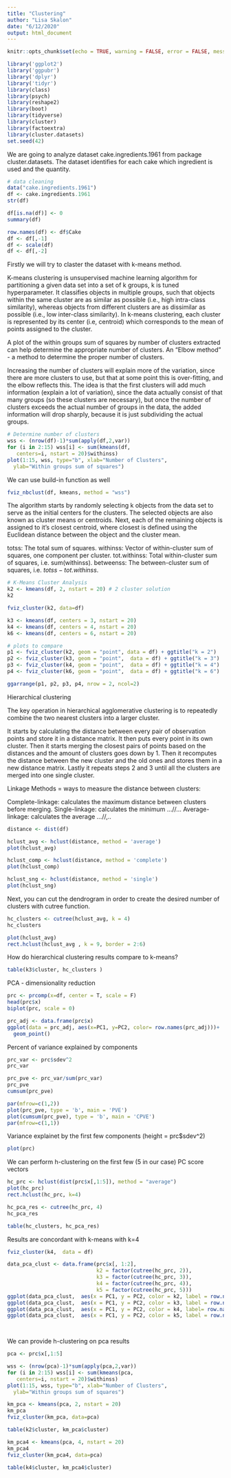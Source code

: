 ---
title: "Clustering"
author: "Lisa Skalon"
date: "6/12/2020"
output: html_document
---
```{r setup, include=FALSE}
knitr::opts_chunk$set(echo = TRUE, warning = FALSE, error = FALSE, message = FALSE)
```


```{r results="hide"}
library('ggplot2')
library('ggpubr')
library('dplyr')
library('tidyr')
library(class)
library(psych)
library(reshape2)
library(boot)
library(tidyverse)  
library(cluster)   
library(factoextra)
library(cluster.datasets)
set.seed(42)
```

We are going to analyze dataset cake.ingredients.1961 from package cluster.datasets. The dataset identifies for each cake which ingredient is used and the quantity. 

```{r}
# data cleaning
data("cake.ingredients.1961")
df <- cake.ingredients.1961
str(df)

df[is.na(df)] <- 0
summary(df)

row.names(df) <- df$Cake
df <- df[,-1]
df <- scale(df)
df <- df[,-2]

```

Firstly we will try to claster the dataset with k-means method.

K-means clustering is unsupervised machine learning algorithm for partitioning a given data set into a set of k groups, k is tuned hyperparameter. It classifies objects in multiple groups, such that objects within the same cluster are as similar as possible (i.e., high intra-class similarity), whereas objects from different clusters are as dissimilar as possible (i.e., low inter-class similarity). In k-means clustering, each cluster is represented by its center (i.e, centroid) which corresponds to the mean of points assigned to the cluster.


A plot of the within groups sum of squares by number of clusters extracted can help determine the appropriate number of clusters. An “Elbow method” - a method to determine the proper number of clusters. 

Increasing the number of clusters will explain more of the variation, since there are more clusters to use, but that at some point this is over-fitting, and the elbow reflects this. The idea is that the first clusters will add much information (explain a lot of variation), since the data actually consist of that many groups (so these clusters are necessary), but once the number of clusters exceeds the actual number of groups in the data, the added information will drop sharply, because it is just subdividing the actual groups.

```{r}
# Determine number of clusters
wss <- (nrow(df)-1)*sum(apply(df,2,var))
for (i in 2:15) wss[i] <- sum(kmeans(df,
   centers=i, nstart = 20)$withinss)
plot(1:15, wss, type="b", xlab="Number of Clusters",
  ylab="Within groups sum of squares")
```

We can use build-in function as well

```{r}
fviz_nbclust(df, kmeans, method = "wss")

```

The algorithm starts by randomly selecting k objects from the data set to serve as the initial centers for the clusters. The selected objects are also known as cluster means or centroids. Next, each of the remaining objects is assigned to it’s closest centroid, where closest is defined using the Euclidean distance between the object and the cluster mean.

totss: The total sum of squares.
withinss: Vector of within-cluster sum of squares, one component per cluster.
tot.withinss: Total within-cluster sum of squares, i.e. sum(withinss).
betweenss: The between-cluster sum of squares, i.e. $totss-tot.withinss$.

```{r}
# K-Means Cluster Analysis
k2 <- kmeans(df, 2, nstart = 20) # 2 cluster solution
k2


```


```{r}
fviz_cluster(k2, data=df)
```

```{r}
k3 <- kmeans(df, centers = 3, nstart = 20)
k4 <- kmeans(df, centers = 4, nstart = 20)
k6 <- kmeans(df, centers = 6, nstart = 20)

# plots to compare
p1 <- fviz_cluster(k2, geom = "point", data = df) + ggtitle("k = 2")
p2 <- fviz_cluster(k3, geom = "point",  data = df) + ggtitle("k = 3")
p3 <- fviz_cluster(k4, geom = "point",  data = df) + ggtitle("k = 4")
p4 <- fviz_cluster(k6, geom = "point",  data = df) + ggtitle("k = 6")

ggarrange(p1, p2, p3, p4, nrow = 2, ncol=2)
```

Hierarchical clustering


The key operation in hierarchical agglomerative clustering is to repeatedly combine the two nearest clusters into a larger cluster.

It starts by calculating the distance between every pair of observation points and store it in a distance matrix. It then puts every point in its own cluster.
Then it starts merging the closest pairs of points based on the distances and the amount of clusters goes down by 1. Then it recomputes the distance between the new cluster and the old ones and stores them in a new distance matrix.
Lastly it repeats steps 2 and 3 until all the clusters are merged into one single cluster.

Linkage Methods =  ways to measure the distance between clusters:

Complete-linkage: calculates the maximum distance between clusters before merging.
Single-linkage: calculates the minimum ...//...
Average-linkage: calculates the average ...//,..


```{r}
distance <- dist(df)
```


```{r}
hclust_avg <- hclust(distance, method = 'average')
plot(hclust_avg)
```
```{r}
hclust_comp <- hclust(distance, method = 'complete')
plot(hclust_comp)
```

```{r}
hclust_sng <- hclust(distance, method = 'single')
plot(hclust_sng)
```

Next, you can cut the dendrogram in order to create the desired number of clusters with cutree function.

```{r}
hc_clusters <- cutree(hclust_avg, k = 4)
hc_clusters
```


```{r}
plot(hclust_avg)
rect.hclust(hclust_avg , k = 9, border = 2:6)
```
How do hierarchical clustering results compare to k-means?

```{r}
table(k3$cluster, hc_clusters )

```

PCA - dimensionality reduction

```{r}
prc <- prcomp(x=df, center = T, scale = F)
head(prc$x)
biplot(prc, scale = 0)
```


```{r}
prc_adj <- data.frame(prc$x)
ggplot(data = prc_adj, aes(x=PC1, y=PC2, color= row.names(prc_adj)))+
  geom_point()
```


Percent of variance explained by components

```{r}
prc_var <- prc$sdev^2
prc_var
```

```{r}
prc_pve <- prc_var/sum(prc_var)
prc_pve
cumsum(prc_pve)
```

```{r}
par(mfrow=c(1,2))
plot(prc_pve, type = 'b', main = 'PVE')
plot(cumsum(prc_pve), type = 'b', main = 'CPVE')
par(mfrow=c(1,1))
```
Variance explainet by the first few components (height = prc$sdev^2)
```{r}
plot(prc)
```

We can perform h-clustering on the first few (5 in our case) PC score vectors
```{r}
hc_prc <- hclust(dist(prc$x[,1:5]), method = "average")
plot(hc_prc)
rect.hclust(hc_prc, k=4)

hc_pca_res <- cutree(hc_prc, 4)
hc_pca_res
```
```{r}

table(hc_clusters, hc_pca_res)

```

Results are concordant with k-means with k=4

```{r}
fviz_cluster(k4,  data = df)
```

```{r}
data_pca_clust <- data.frame(prc$x[, 1:2],
                             k2 = factor(cutree(hc_prc, 2)),
                             k3 = factor(cutree(hc_prc, 3)),
                             k4 = factor(cutree(hc_prc, 4)),
                             k5 = factor(cutree(hc_prc, 5)))
ggplot(data_pca_clust,  aes(x = PC1, y = PC2, color = k2, label = row.names(data_pca_clust))) + geom_point() + geom_label() + theme_bw()
ggplot(data_pca_clust,  aes(x = PC1, y = PC2, color = k3, label = row.names(data_pca_clust))) + geom_point() + geom_label() + theme_bw()
ggplot(data_pca_clust,  aes(x = PC1, y = PC2, color = k4, label= row.names(data_pca_clust))) + geom_point() + geom_label() + theme_bw()
ggplot(data_pca_clust,  aes(x = PC1, y = PC2, color = k5, label = row.names(data_pca_clust))) + geom_point() + geom_label() + theme_bw()

 
```
We can provide h-clustering on pca results

```{r}
pca <- prc$x[,1:5]

wss <- (nrow(pca)-1)*sum(apply(pca,2,var))
for (i in 2:15) wss[i] <- sum(kmeans(pca,
   centers=i, nstart = 20)$withinss)
plot(1:15, wss, type="b", xlab="Number of Clusters",
  ylab="Within groups sum of squares")

```

```{r}
km_pca <- kmeans(pca, 2, nstart = 20)
km_pca
fviz_cluster(km_pca, data=pca)
```


```{r}
table(k2$cluster, km_pca$cluster)

```


```{r}
km_pca4 <- kmeans(pca, 4, nstart = 20)
km_pca4
fviz_cluster(km_pca4, data=pca)
```


```{r}
table(k4$cluster, km_pca4$cluster)

```
